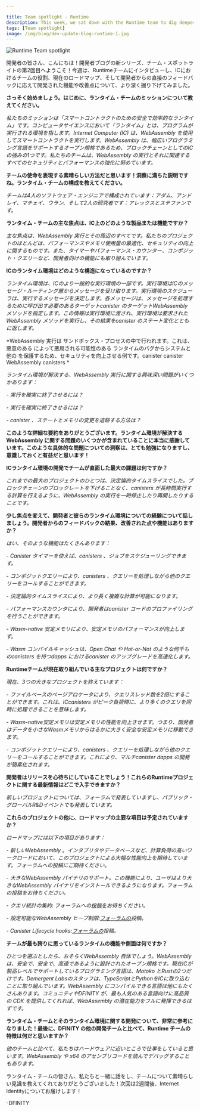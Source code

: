```yaml
---

title: Team spotlight - Runtime 
description: This week, we sat down with the Runtime team to dig deeper into the team's role on the IC, their current roadmap, plus some of the features and improvements they've developed in response of direct developer feedback.
tags: [Team spotlight]
image: /img/blog/dev-update-blog-runtime-1.jpg
---
```

![Runtime Team spotlight](../../static/img/blog/dev-update-blog-runtime-1.jpg)

開発者の皆さん、こんにちは！開発者ブログの新シリーズ、チーム・スポットライトの第2回目へようこそ！今週は、Runtimeチームにインタビューし、ICにおけるチームの役割、現在のロードマップ、そして開発者からの直接のフィードバックに応えて開発された機能や改善点について、より深く掘り下げてみました。

**さっそく始めましょう。はじめに、ランタイム・チームのミッションについて教えてください。**

*私たちのミッションは「スマートコントラクトのための安全で効率的なランタイム」です。コンピュータサイエンスにおいて「ランタイム」とは、プログラムが実行される環境を指します。Internet Computer (IC) は、WebAssembly を使用してスマートコントラクトを実行します。WebAssembly は、幅広いプログラミング言語をサポートするオープン規格であるため、ブロックチェーンとしてのICの強みの1つです。私たちのチームは、WebAssembly の実行とそれに関連するすべてのセキュリティとパフォーマンスの強化に努めています。*

**チームの使命を表現する素晴らしい方法だと思います！洞察に満ちた説明ですね。ランタイム・チームの構成を教えてください。**

*チームは4人のソフトウェア・エンジニアで構成されています：アダム、アンドレイ、マチェイ、ウラン、そして2人の研究者です：アレックスとステファンです。*

**ランタイム・チームの主な焦点は、IC上のどのような製品または機能ですか？**

*主な焦点は、WebAssembly 実行とその周辺のすべてです。私たちのプロジェクトのほとんどは、パフォーマンスやメモリ使用量の最適化、セキュリティの向上に関するものです。また、タイマーやパフォーマンス・カウンター、コンポジット・クエリーなど、開発者向けの機能にも取り組んでいます。*

**ICのランタイム環境はどのような構造になっているのですか？**

*ランタイム環境は、ICのより一般的な実行環境の一部です。実行環境はICのメッセージ・ルーティング層からメッセージを受け取ります。実行環境のスケジューラは、実行するメッセージを決定します。各メッセージは、メッセージを処理するために呼び出す必要のあるターゲットcanister のターゲットWebAssembly メソッドを指定します。この情報は実行環境に渡され、実行環境は要求されたWebAssembly メソッドを実行し、その結果をcanister のステート変化とともに返します。*

*WebAssembly 実行は サンドボックス・プロセスの中で行われます。これは、悪意のある によって悪用される可能性のある ランタイムのバグからシステムと他の を保護するため、セキュリティを向上させる例です。canister canister WebAssembly canisters *

*ランタイム環境が解決する、WebAssembly 実行に関する興味深い問題がいくつかあります：*

*- 実行を確実に終了させるには？*

*- 実行を確実に終了させるには？*

*- canister 、ステートとメモリの変更を追跡する方法は？*

**このような詳細な要約をありがとうございます。ランタイム環境が解決するWebAssembly に関する問題のいくつかが含まれていることに本当に感謝しています。このような具体的な問題についての洞察は、とても勉強になりますし、意識しておくと有益だと思います！**

**ICランタイム環境の開発でチームが直面した最大の課題は何ですか？**

*これまでの最大のプロジェクトのひとつは、決定論的タイムスライスでした。ブロックチェーンのブロックレートを下げることなく、canisters が長時間実行する計算を行えるように、WebAssembly の実行を一時停止したり再開したりすることです。*

**少し焦点を変えて、開発者と彼らのランタイム環境についての経験について話しましょう。開発者からのフィードバックの結果、改善された点や機能はありますか？**

*はい、そのような機能はたくさんあります：*

*- Canister タイマーを使えば、canisters 、ジョブをスケジューリングできます。*

*- コンポジットクエリーにより、canisters 、クエリーを処理しながら他のクエリーをコールすることができます。*

*- 決定論的タイムスライスにより、より長く複雑な計算が可能になります。*

*- パフォーマンスカウンタにより、開発者はcanister コードのプロファイリングを行うことができます。*

*- Wasm-native 安定メモリにより、安定メモリのパフォーマンスが向上します。*

*- Wasm コンパイルキャッシュは、Open Chat や Hot-or-Not のような何千ものcanisters を持つdapps におけるcanister のアップグレードを高速化します。*

**Runtimeチームが現在取り組んでいる主なプロジェクトは何ですか？**

*現在、3つの大きなプロジェクトを終えています：*

*- ファイルベースのページアロケータにより、クエリスレッド数を2倍にすることができます。これは、ICcanisters がピーク負荷時に、より多くのクエリを同時に処理できることを意味します。*

*- Wasm-native安定メモリは安定メモリの性能を向上させます。つまり、開発者はデータを小さなWasmメモリからはるかに大きく安全な安定メモリに移動できます。*

*- コンポジットクエリーにより、canisters 、クエリーを処理しながら他のクエリーをコールすることができます。これにより、マルチcanister dapps の開発が簡素化されます。*

**開発者はリリースを心待ちにしていることでしょう！これらのRuntimeプロジェクトに関する最新情報はどこで入手できますか？**

*新しいプロジェクトについては、フォーラムで発表していますし、パブリック・グローバルR\&Dイベントでも発表しています。*

**これらのプロジェクトの他に、ロードマップの主要な項目は予定されていますか？**

*ロードマップには以下の項目があります：*

*- 新しいWebAssembly 。インタプリタやデータベースなど、計算負荷の高いワークロードにおいて、このプロジェクトによる大幅な性能向上を期待しています。フォーラムへの投稿にご期待ください。*

*- 大きなWebAssembly バイナリのサポート。この機能により、ユーザはより大きなWebAssembly バイナリをインストールできるようになります。フォーラムの投稿をお待ちください。*

*- クエリ統計の集約: フォーラムへの[投稿を](https://forum.dfinity.org/t/community-consideration-explore-query-charging/19247/24?u=ulan)お待ちください。*

*- 設定可能なWebAssembly ヒープ制限:[フォーラムの](https://forum.dfinity.org/t/proposal-configurable-wasm-heap-limit/17794)投稿。*

*- Canister Lifecycle hooks:[フォーラムの](https://forum.dfinity.org/t/canister-lifecycle-hooks/17089)投稿。*

**チームが最も誇りに思っているランタイムの機能や側面は何ですか？**

*ひとつを選ぶとしたら、おそらくWebAssembly 自体でしょう。WebAssembly は、安全で、安全で、高速であるように設計されたオープン規格です。現在ICが製品レベルでサポートしているプログラミング言語は、Motoko とRustの2つだけです。Demergent Labsのスタッフは、TypeScriptとPythonをICに取り込むことに取り組んでいます。WebAssembly にコンパイルできる言語は他にもたくさんあります。コミュニティやDFINITY が、最も人気のある言語向けに高品質の CDK を提供してくれれば、WebAssembly の潜在能力をフルに発揮できるはずです。*

**ランタイム・チームとそのランタイム環境に関する開発について、非常に参考になりました！最後に、DFINITY の他の開発チームと比べて、Runtime チームの特徴は何だと思いますか？**

*他のチームと比べて、私たちはハードウェアに近いところで仕事をしていると思います。WebAssembly や x64 のアセンブリコードを読んでデバッグすることもあります。*

ランタイム・チームの皆さん、私たちと一緒に話をし、チームについて素晴らしい見識を教えてくれてありがとうございました！次回は2週間後、Internet Identityについてお届けします！

\-DFINITY

<!---


![Runtime Team spotlight](../../static/img/blog/dev-update-blog-runtime-1.jpg)

Hello developers and welcome to the second installment of the dev blog's new series team spotlight! This week, we sat down with the Runtime team to dig deeper into the team's role on the IC, their current roadmap, plus some of the features and improvements they've developed in response of direct developer feedback. 

**Let's get started. To kick things off, could you describe the mission of the Runtime team?**

*Our mission is “secure and efficient runtime for smart contracts”. In computer science, the word “runtime” refers to an environment in which programs run. The Internet Computer (IC) runs smart contracts using WebAssembly, which is one of the strengths of the IC as a blockchain because WebAssembly is an open standard that supports a wide range of programming languages. Our team strives to enhance the security and performance of WebAssembly execution and everything related to it.*

**I think that's a great way to describe the team's mission! What an insightful explanation. What is the composition of the Runtime team?**

*The team consists of four software engineers: Adam, Andriy, Maciej, Ulan and two researchers: Alex and Stefan.*

**What product or feature on the IC is the primary focus of the Runtime team?**

*The main focus is WebAssembly execution and everything around it. Most of our projects are about optimizing performance, memory usage and improving security. We also work on more developer-facing features like timers, performance counter, and composite queries.*

**Could you give a brief overview of how the IC runtime environment is structured and how it operates?**

*The runtime environment is part of the more general execution environment of the IC. The execution environment receives messages from the message routing layer of the IC. The scheduler in the execution environment decides which messages to run. Each message specifies the target WebAssembly method of the target canister that needs to be invoked in order to process the message. That information is passed to the runtime environment, whose job is to execute the requested WebAssembly method and return the result along with the state changes of the canister.*

*WebAssembly execution happens inside a canister sandbox process. This is an example of improving security, because it protects the system and other canisters against bugs in the WebAssembly runtime that may be exploited by a malicious canister.*

*There are a few interesting problems related to WebAssembly execution that the runtime environment solves:*

*- How to ensure that execution terminates?*

*- How much to charge for execution?*

*- How to keep track of changes in the canister state and memory?*

**Thank you for such a detailed summary, and I really appreciate the inclusion of some of the problems regarding WebAssembly that the runtime environment solves. I think this insight into these specific problems is very educational and beneficial to be aware of!**

**What’s the biggest challenge the team has faced with developing the IC runtime environment?**

*One of the largest projects so far was deterministic time slicing. The idea is to suspend and resume WebAssembly execution such that canisters can do long-running computations without reducing the block rate of the blockchain.*

**Switching focus a bit, let's talk about developers and their experience with the runtime environment. Have any improvements or features been made as a direct result of developer feedback?**

*Yes, there are many such features:*

*- Canister timers allow canisters to schedule jobs.*

*- Composite queries allow canisters to call other queries while handling a query.*

*- Deterministic time slicing allows longer and more complex computations.*

*- Performance counter allows the developer to profile canister code.*

*- Wasm-native stable memory improves performance of the stable memory.*

*- Wasm compilation cache speeds up canister upgrades in dapps that have thousands of canisters such as Open Chat and Hot-or-Not.*

**What is the primary project that the Runtime team is working on or focused on currently?**

*Right now we are finishing three large projects:*

*- File-based page allocator enables doubling the number of query threads. This means that IC canisters can handle more queries concurrently at peak loads.*

*- Wasm-native stable memory improves performance of the stable memory. This means that developers can move the data from small Wasm memory to a much larger and safer stable memory.*

*- Composite queries allow canisters to call other queries while handling a query. This simplifies development of multi-canister dapps.*

**Those sound like some incredible projects that I'm sure developers are quite excited for the release of! Where should developers look for the latest updates on these Runtime projects?**

*We announce new projects in the forum and also present at the Public Global R&D events.*

**In addition to these projects, are there any other major roadmap items planned?**

*We have the following items in our roadmap:*

*- New WebAssembly instrumentation. We expect huge performance improvements from this project in some compute heavy workloads such as interpreters and databases. Stay tuned for the forum post.*

*- Supporting large WebAssembly binaries. This feature will allow users to install larger WebAssembly binaries. Stay tuned for the forum post.*

*- Query statistics aggregation: [forum post.](https://forum.dfinity.org/t/community-consideration-explore-query-charging/19247/24?u=ulan)*

*- Configurable WebAssembly heap limit: [forum post.](https://forum.dfinity.org/t/proposal-configurable-wasm-heap-limit/17794)*

*- Canister Lifecycle hooks: [forum post.](https://forum.dfinity.org/t/canister-lifecycle-hooks/17089)*

**What is one feature or aspect of the runtime that the team is the most proud of?**

*If we have to choose one, then it is probably WebAssembly itself. It is an amazing technology that’s gaining wide adoption. WebAssembly is an open standard that was designed to be secure, safe, and fast. Right now IC supports only two programming languages at the production level: Motoko and Rust. Folks from Demergent Labs are working on bringing TypeScript and Python to the IC. There are many more languages that compile to WebAssembly. If the community or DFINITY would provide high-quality CDKs for the most popular languages, then we would reach the full potential of WebAssembly.*

**This has been incredibly informative on the Runtime team and their developments on the runtime environment, thank you for such educational answers! To wrap things up, what would you say makes the Runtime team unique compared to some of the other dev teams at DFINITY?**

*Compared to other teams we probably work closer to the hardware. Sometimes we read and debug WebAssembly and x64 assembly code.*

Thank you to the Runtime team for sitting down with us and giving some great insight into the team! That'll wrap up this issue of team spotlight, be sure to check in again in two weeks for the next installment that'll dive into Internet Identity! 

-DFINITY

-->
